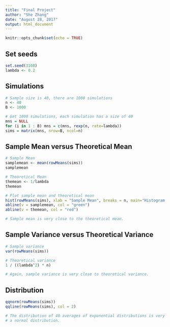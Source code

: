 ---
title: "Final Project"
author: "She Zhang"
date: "August 28, 2017"
output: html_document
---

```{r setup, include=FALSE}
knitr::opts_chunk$set(echo = TRUE)
```
## Set seeds
```{r}
set.seed(3108)
lambda <- 0.2
```

## Simulations
```{r}
# Sample size is 40, there are 1000 simulations
n <- 40
B <- 1000

# Get 1000 simulations, each simulation has a size of 40
mns = NULL
for (i in 1 : B) mns = c(mns, rexp(n, rate=lambda))
sims = matrix(mns, nrow=B, ncol=n)
```

## Sample Mean versus Theoretical Mean

```{r}
# Sample Mean
samplemean <- mean(rowMeans(sims))
samplemean

# Theoretical Mean
themean <- 1/lambda
themean

# Plot sample mean and theoretical mean
hist(rowMeans(sims), xlab = "Sample Mean", breaks = n, main="Histogram of sample mean")
abline(v = samplemean, col = "green")
abline(v = themean, col = "red")

# Sample mean is very close to the theoretical mean.
```

## Sample Variance versus Theoretical Variance

```{r}
# Sample variance
var(rowMeans(sims))

# Theoretical variance
1 / ((lambda^2) * n)

# Again, sample variance is very close to theoretical variance.
```

## Distribution
```{r}
qqnorm(rowMeans(sims))
qqline(rowMeans(sims), col = 2)

# The distribution of 40 averages of exponential distributions is very close to
# a normal distribution.
```
